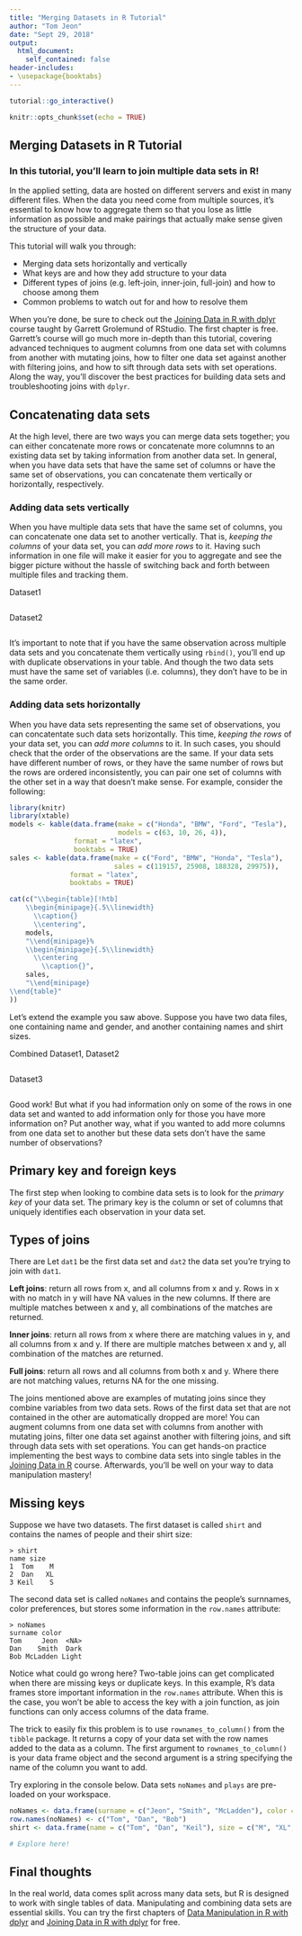 ```yaml
---
title: "Merging Datasets in R Tutorial"
author: "Tom Jeon"
date: "Sept 29, 2018"
output:
  html_document:
    self_contained: false
header-includes:
- \usepackage{booktabs}
---
```


```r
tutorial::go_interactive()
```


```r
knitr::opts_chunk$set(echo = TRUE)
```

## Merging Datasets in R Tutorial

### In this tutorial, you'll learn to join multiple data sets in R!

In the applied setting, data are hosted on different servers and exist in many different files. When the data you need come from multiple sources, it's essential to know how to aggregate them so that you lose as little information as possible and make pairings that actually make sense given the structure of your data.

This tutorial will walk you through:

- Merging data sets horizontally and vertically
- What keys are and how they add structure to your data
- Different types of joins (e.g. left-join, inner-join, full-join) and how to choose among them
- Common problems to watch out for and how to resolve them

When you're done, be sure to check out the [Joining Data in R with dplyr](https://www.datacamp.com/courses/joining-data-in-r-with-dplyr) course taught by Garrett Grolemund of RStudio. The first chapter is free. Garrett's course will go much more in-depth than this tutorial, covering advanced techniques to augment columns from one data set with columns from another with mutating joins, how to filter one data set against another with filtering joins, and how to sift through data sets with set operations. Along the way, you'll discover the best practices for building data sets and troubleshooting joins with `dplyr`.

## Concatenating data sets

At the high level, there are two ways you can merge data sets together; you can either concatenate more rows or concatenate more columnns to an existing data set by taking information from another data set. In general, when you have data sets that have the same set of columns or have the same set of observations, you can concatenate them vertically or horizontally, respectively.

### Adding data sets vertically

When you have multiple data sets that have the same set of columns, you can concatenate one data set to another vertically. That is, _keeping the columns_ of your data set, you can _add more rows_ to it. Having such information in one file will make it easier for you to aggregate and see the bigger picture without the hassle of switching back and forth between multiple files and tracking them.

Dataset1
```

```

Dataset2
```

```

It's important to note that if you have the same observation across multiple data sets and you concatenate them vertically using `rbind()`, you'll end up with duplicate observations in your table. And though the two data sets must have the same set of variables (i.e. columns), they don't have to be in the same order.

### Adding data sets horizontally

When you have data sets representing the same set of observations, you can concatentate such data sets horizontally. This time, _keeping the rows_ of your data set, you can _add more columns_ to it. In such cases, you should check that the order of the observations are the same. If your data sets have different number of rows, or they have the same number of rows but the rows are ordered inconsistently, you can pair one set of columns with the other set in a way that doesn't make sense. For example, consider the following:

```r
library(knitr)
library(xtable)
models <- kable(data.frame(make = c("Honda", "BMW", "Ford", "Tesla"),
                           models = c(63, 10, 26, 4)),
                format = "latex",
                booktabs = TRUE)
sales <- kable(data.frame(make = c("Ford", "BMW", "Honda", "Tesla"),
                          sales = c(119157, 25908, 188328, 29975)),
               format = "latex",
               booktabs = TRUE)

cat(c("\\begin{table}[!htb]
    \\begin{minipage}{.5\\linewidth}
      \\caption{}
      \\centering",
    models,
    "\\end{minipage}%
    \\begin{minipage}{.5\\linewidth}
      \\centering
        \\caption{}",
    sales,
    "\\end{minipage} 
\\end{table}"
))  
```

Let's extend the example you saw above. Suppose you have two data files, one containing name and gender, and another containing names and shirt sizes.

Combined Dataset1, Dataset2
```

```

Dataset3
```

```

Good work! But what if you had information only on some of the rows in one data set and wanted to add information only for those you have more information on? Put another way, what if you wanted to add more columns from one data set to another but these data sets don't have the same number of observations?

## Primary key and foreign keys

The first step when looking to combine data sets is to look for the *primary key* of your data set. The primary key is the column or set of columns that uniquely identifies each observation in your data set.


## Types of joins

There are Let `dat1` be the first data set and `dat2` the data set you're trying to join with `dat1`.

**Left joins**: return all rows from x, and all columns from x and y. Rows in x with no match in y will have NA values in the new columns. If there are multiple matches between x and y, all combinations of the matches are returned.

**Inner joins**: return all rows from x where there are matching values in y, and all columns from x and y. If there are multiple matches between x and y, all combination of the matches are returned.

**Full joins**: return all rows and all columns from both x and y. Where there are not matching values, returns NA for the one missing.


The joins mentioned above are examples of mutating joins since they combine variables from two data sets. Rows of the first data set that are not contained in the other are automatically dropped  are more! You can augment columns from one data set with columns from another with mutating joins, filter one data set against another with filtering joins, and sift through data sets with set operations. You can get hands-on practice implementing the best ways to combine data sets into single tables in the [Joining Data in R](https://www.datacamp.com/courses/joining-data-in-r-with-dplyr) course. Afterwards, you’ll be well on your way to data manipulation mastery!

## Missing keys
Suppose we have two datasets. The first dataset is called `shirt` and contains the names of people and their shirt size:

```
> shirt
name size
1  Tom    M
2  Dan   XL
3 Keil    S
```

The second data set is called `noNames` and contains the people's surnnames, color preferences, but stores some information in the `row.names` attribute:

```
> noNames
surname color
Tom     Jeon  <NA>
Dan    Smith  Dark
Bob McLadden Light
```

Notice what could go wrong here? Two-table joins can get complicated when there are missing keys or duplicate keys. In this example, R's data frames store important information in the `row.names` attribute. When this is the case, you won't be able to access the key with a join function, as join functions can only access columns of the data frame.

The trick to easily fix this problem is to use `rownames_to_column()` from the `tibble` package. It returns a copy of your data set with the row names added to the data as a column. The first argument to `rownames_to_column()` is your data frame object and the second argument is a string specifying the name of the column you want to add.

Try exploring in the console below. Data sets `noNames` and `plays` are pre-loaded on your workspace.

```r
noNames <- data.frame(surname = c("Jeon", "Smith", "McLadden"), color = c(NA, "Dark", "Light"))
row.names(noNames) <- c("Tom", "Dan", "Bob")
shirt <- data.frame(name = c("Tom", "Dan", "Keil"), size = c("M", "XL", "S"))
```

```r
# Explore here!

```

## Final thoughts

In the real world, data comes split across many data sets, but R is designed to work with single tables of data. Manipulating and combining data sets are essential skills. You can try the first chapters of [Data Manipulation in R with dplyr](https://www.datacamp.com/courses/dplyr-data-manipulation-r-tutorial/) and  [Joining Data in R with dplyr](https://www.datacamp.com/courses/joining-data-in-r-with-dplyr) for free.
